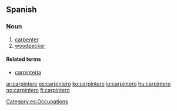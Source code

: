 ==Spanish==

===Noun===
{{es-noun-m}}

# [[carpenter]]
# [[woodpecker]]

====Related terms====
* [[carpintería]] {{f}}

[[Category:es:Occupations]]

[[ar:carpintero]]
[[es:carpintero]]
[[ko:carpintero]]
[[io:carpintero]]
[[hu:carpintero]]
[[no:carpintero]]
[[fi:carpintero]]